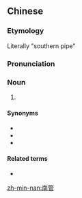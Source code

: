 ==Chinese==
{{zh-forms}}

===Etymology===
Literally "southern pipe"

===Pronunciation===
{{zh-pron
|m=nánguǎn
|c=naam4 gun2
|mn=lâm-koán
|cat=n
}}

===Noun===
{{zh-noun}}

# {{w|Nanguan}} {{gloss|an ancient musical genre originating in [[Fujian]], China, and also performed in [[Taiwan]] and [[Singapore]]}}

====Synonyms====
* {{zh-l|南音}}
* {{zh-l|南樂}}
* {{zh-l|南曲}}

====Related terms====
* {{zh-l|北管}}

{{zh-cat|Music genres}}

[[zh-min-nan:南管]]